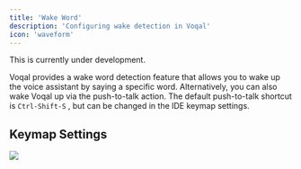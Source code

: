 ```yaml
---
title: 'Wake Word'
description: 'Configuring wake detection in Voqal'
icon: 'waveform'
---
```


<Warning>This is currently under development.</Warning>

Voqal provides a wake word detection feature that allows you to wake up the voice assistant by saying a specific word.
Alternatively, you can also wake Voqal up via the push-to-talk action. The default push-to-talk shortcut is `Ctrl-Shift-S`
, but can be changed in the IDE keymap settings.

## Keymap Settings

<img src="/images/push-to-talk.png" />